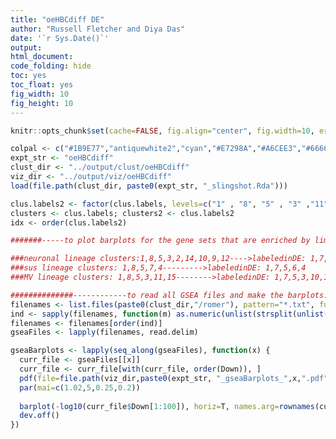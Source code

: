 ```yaml
---
title: "oeHBCdiff DE"
author: "Russell Fletcher and Diya Das"
date: '`r Sys.Date()`'
output:
html_document:
code_folding: hide
toc: yes
toc_float: yes
fig_width: 10
fig_height: 10
---
```

  
```r
knitr::opts_chunk$set(cache=FALSE, fig.align="center", fig.width=10, error=TRUE,message=TRUE, echo=TRUE, warning=TRUE,results="markup")
```

```r

colpal <- c("#1B9E77","antiquewhite2","cyan","#E7298A","#A6CEE3","#666666","#E6AB02","#FFED6F","darkorchid2","#B3DE69","#FF7F00","#A6761D","#1F78B4")   
expt_str <- "oeHBCdiff"
clust_dir <- "../output/clust/oeHBCdiff"
viz_dir <- "../output/viz/oeHBCdiff"
load(file.path(clust_dir, paste0(expt_str, "_slingshot.Rda")))

clus.labels2 <- factor(clus.labels, levels=c("1" , "8", "5" , "3" ,"11" ,"15", "2", "14" ,"10" , "9" , "12","7" ,"4"))
clusters <- clus.labels; clusters2 <- clus.labels2
idx <- order(clus.labels2)
```

```r

#######-----to plot barplots for the gene sets that are enriched by limma::romer GSEA by cell cluster

###neuronal lineage clusters:1,8,5,3,2,14,10,9,12---->labeledinDE: 1,7,5,3,2,12,9,8,11
###sus lineage clusters: 1,8,5,7,4--------->labeledinDE: 1,7,5,6,4
###MV lineage clusters: 1,8,5,3,11,15-------->labeledinDE: 1,7,5,3,10,13

##############------------to read all GSEA files and make the barplots:
filenames <- list.files(paste0(clust_dir,"/romer"), pattern="*.txt", full.names=TRUE)
ind <- sapply(filenames, function(m) as.numeric(unlist(strsplit(unlist(strsplit(m, ".txt")),"-X"))[2]))
filenames <- filenames[order(ind)]
gseaFiles <- lapply(filenames, read.delim) 

gseaBarplots <- lapply(seq_along(gseaFiles), function(x) { 
  curr_file <- gseaFiles[[x]]
  curr_file <- curr_file[with(curr_file, order(Down)), ]
  pdf(file=file.path(viz_dir,paste0(expt_str, "_gseaBarplots_",x,".pdf")),height=9,width=9)
  par(mai=c(1.02,5,0.25,0.2))
  
  barplot(-log10(curr_file$Down[1:100]), horiz=T, names.arg=rownames(curr_file)[1:100],space=0.7,axis.lty=1, las=2,cex.names=0.5, xlab ="-log10 p-value",main=paste0("Gene Set Enrichment, cluster ",x), col=colpal[x])
  dev.off()
}) 

```
